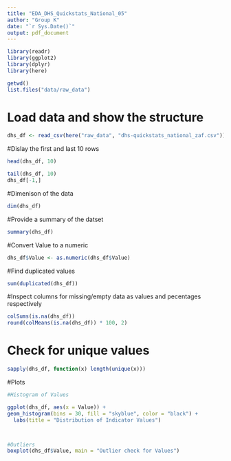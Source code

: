 ```yaml
---
title: "EDA_DHS_Quickstats_National_05"
author: "Group K"
date: "`r Sys.Date()`"
output: pdf_document
---
```


```r
library(readr)
library(ggplot2)
library(dplyr)
library(here)

getwd()
list.files("data/raw_data")
```

# Load data and show the structure 
```r
dhs_df <- read_csv(here("raw_data", "dhs-quickstats_national_zaf.csv"))
```
#Dislay the first and last 10 rows
```r
head(dhs_df, 10)

tail(dhs_df, 10)
dhs_df[-1,]
```

#Dimenison of the data
```r
dim(dhs_df)
```
#Provide a summary of the datset
```r
summary(dhs_df)
```
#Convert Value to a numeric
```r
dhs_df$Value <- as.numeric(dhs_df$Value)
```
#Find duplicated values 
```r
sum(duplicated(dhs_df))
```
#Inspect columns for missing/empty data as values and pecentages respectively
```r
colSums(is.na(dhs_df))
round(colMeans(is.na(dhs_df)) * 100, 2)
```

# Check for unique values
```r
sapply(dhs_df, function(x) length(unique(x)))

```
#Plots
```r
#Histogram of Values

ggplot(dhs_df, aes(x = Value)) +
geom_histogram(bins = 30, fill = "skyblue", color = "black") +
  labs(title = "Distribution of Indicator Values")



#Outliers
boxplot(dhs_df$Value, main = "Outlier check for Values")
```